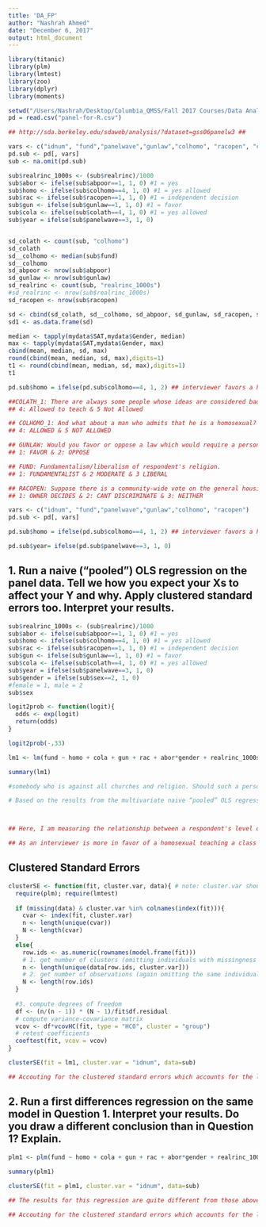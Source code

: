 ---
title: 'DA_FP'
author: "Nashrah Ahmed"
date: "December 6, 2017"
output: html_document
---

```{r setup, include=FALSE}
library(titanic)
library(plm)
library(lmtest)
library(zoo)
library(dplyr)
library(moments)
```

```{r}
setwd("/Users/Nashrah/Desktop/Columbia_QMSS/Fall 2017 Courses/Data Analysis for the Social Sciences")
pd = read.csv("panel-for-R.csv")

## http://sda.berkeley.edu/sdaweb/analysis/?dataset=gss06panelw3 ##

vars <- c("idnum", "fund","panelwave","gunlaw","colhomo", "racopen", "colath", "abpoor", "realrinc", "sex")
pd.sub <- pd[, vars]
sub <- na.omit(pd.sub)

sub$realrinc_1000s <- (sub$realrinc)/1000 
sub$abor <- ifelse(sub$abpoor==1, 1, 0) #1 = yes
sub$homo <- ifelse(sub$colhomo==4, 1, 0) #1 = yes allowed
sub$rac <- ifelse(sub$racopen==1, 1, 0) #1 = independent decision
sub$gun <- ifelse(sub$gunlaw==1, 1, 0) #1 = favor 
sub$cola <- ifelse(sub$colath==4, 1, 0) #1 = yes allowed
sub$year = ifelse(sub$panelwave==3, 1, 0)


sd_colath <- count(sub, "colhomo")
sd_colath
sd__colhomo <- median(sub$fund)
sd__colhomo
sd_abpoor <- nrow(sub$abpoor)
sd_gunlaw <- nrow(sub$gunlaw)
sd_realrinc <- count(sub, "realrinc_1000s")
#sd_realrinc <- nrow(sub$realrinc_1000s)
sd_racopen <- nrow(sub$racopen)

sd <- cbind(sd_colath, sd__colhomo, sd_abpoor, sd_gunlaw, sd_racopen, sd_realrinc)
sd1 <- as.data.frame(sd) 
```

```{r}
median <- tapply(mydata$SAT,mydata$Gender, median)
max <- tapply(mydata$SAT,mydata$Gender, max)
cbind(mean, median, sd, max)
round(cbind(mean, median, sd, max),digits=1)
t1 <- round(cbind(mean, median, sd, max),digits=1)
t1

```

```{r}
pd.sub$homo = ifelse(pd.sub$colhomo==4, 1, 2) ## interviewer favors a homosexual teaching a class in a college or univ

##COLATH_1: There are always some people whose ideas are considered bad or dangerous by other people. For instance, somebody who is against all churches and religion . . . B. Should such a person be allowed to teach in a college or university, or not?
## 4: Allowed to teach & 5 Not Allowed

## COLHOMO_1: And what about a man who admits that he is a homosexual? b.Should such a person be allowed to teach in a college, or university, or not?
## 4: ALLOWED & 5 NOT ALLOWED

## GUNLAW: Would you favor or oppose a law which would require a person to obtain a police permit before he or she could buy a gun?
## 1: FAVOR & 2: OPPOSE

## FUND: Fundamentalism/liberalism of respondent's religion.
## 1: FUNDAMENTALIST & 2 MODERATE & 3 LIBERAL

## RACOPEN: Suppose there is a community-wide vote on the general housing issue. There are two possible laws to vote on: a. One law says that a homeowner can decide for himself whom to sell his house to, even if he prefers not to sell to (negroes/blacks/African-Americans). b. The second law says that a homeowner cannot refuse to sell to someone because of their race or color. Which law would you vote for?
## 1: OWNER DECIDES & 2: CANT DISCRIMINATE & 3: NEITHER

vars <- c("idnum", "fund","panelwave","gunlaw","colhomo", "racopen")
pd.sub <- pd[, vars]

pd.sub$homo = ifelse(pd.sub$colhomo==4, 1, 2) ## interviewer favors a homosexual teaching a class in a college or univ

pd.sub$year= ifelse(pd.sub$panelwave==3, 1, 0)

```

## 1. Run a naive ("pooled") OLS regression on the panel data.  Tell we how you expect your Xs to affect your Y and why.  Apply clustered standard errors too.  Interpret your results.
```{r}
sub$realrinc_1000s <- (sub$realrinc)/1000 
sub$abor <- ifelse(sub$abpoor==1, 1, 0) #1 = yes
sub$homo <- ifelse(sub$colhomo==4, 1, 0) #1 = yes allowed
sub$rac <- ifelse(sub$racopen==1, 1, 0) #1 = independent decision
sub$gun <- ifelse(sub$gunlaw==1, 1, 0) #1 = favor 
sub$cola <- ifelse(sub$colath==4, 1, 0) #1 = yes allowed
sub$year = ifelse(sub$panelwave==3, 1, 0)
sub$gender = ifelse(sub$sex==2, 1, 0)
#female = 1, male = 2
sub$sex

logit2prob <- function(logit){
  odds <- exp(logit)
  return(odds)
}

logit2prob(-.33)

lm1 <- lm(fund ~ homo + cola + gun + rac + abor*gender + realrinc_1000s + as.factor(panelwave),  data = sub)

summary(lm1)

#somebody who is against all churches and religion. Should such a person be allowed to teach in a college or university

# Based on the results from the multivariate naive “pooled” OLS regression above, an individual that beleieves homosexuals should be allowed to teach in a college or university scores .185** higher on the religiousness scale, indicating more moderate/liberal beleiefs. An individual that beleieve somebody who is against all churches and religion should be allowed to teach in a college or university scores .144*** higher on the religiousness scale, indicating more moderate/liberal beleiefs. An individual that favors a law which would require a person to obtain a police permit before he or she could buy a gun scores .085(.) higher on the religiousness scale, indicating more moderate/liberal beleiefs. An individual that would vote for a law says that a homeowner can decide for himself whom to sell his house to, even if he prefers not to sell to African Americans scores .006 lower on the religiousness scale, indicating more funamentalist beliefs. Lastly, an individual that beleives it should be possible for a pregnant woman to obtain a legal abortion if the family has a very low income and cannot afford any more children scores .321 higher on the religiousness scale, indicating more moderate/liberal beleiefs. The results largely align with expectations and make intuitive sense given the general stance of society over time. 



## Here, I am measuring the relationship between a respondent's level of religiousness (fundamentalist vs moderate vs liberal) and favorability for homosexuals teaching classes, gun laws, and one aspect of discrimination (see detailed descriptions of variables above) via a naive ("pooled") OLS regression on the panel data.

## As an interviewer is more in favor of a homosexual teaching a class in a college or university, an interviewer's score for fundamentalism/liberalism of religion decreases by .35*** percentage points (more moderate/liberal). As an interviewer is more in favor of a law which would require a person to obtain a police permit before he or she could buy a gun, an interviewer's score for fundamentalism/liberalism of religion decreases by .06 percentage points (more moderate/liberal). As an interviewer is more in favor of a law that a homeowner can decide for himself whom to sell his house to, even if he prefers not to sell to (negroes/blacks/African-Americans), an interviewer's score for fundamentalism/liberalism of religion decreases by .01 percentage points (more moderate/liberal).
```

## Clustered Standard Errors
```{r}

clusterSE <- function(fit, cluster.var, data){ # note: cluster.var should be entered as character string
  require(plm); require(lmtest)
  
  if (missing(data) & cluster.var %in% colnames(index(fit))){
    cvar <- index(fit, cluster.var)
    n <- length(unique(cvar))
    N <- length(cvar)
  }
  else{
    row.ids <- as.numeric(rownames(model.frame(fit)))
    # 1. get number of clusters (omitting individuals with missingness on "divorce.easier" and/or "divorced")
    n <- length(unique(data[row.ids, cluster.var]))
    # 2. get number of observations (again omitting the same individuals with missingness)
    N <- length(row.ids) 
  }
  
  #3. compute degrees of freedom
  df <- (n/(n - 1)) * (N - 1)/fit$df.residual
  # compute variance-covariance matrix
  vcov <- df*vcovHC(fit, type = "HC0", cluster = "group")
  # retest coefficients  
  coeftest(fit, vcov = vcov)
}

clusterSE(fit = lm1, cluster.var = "idnum", data=sub)

## Accouting for the clustered standard errors which accounts for the lack of dependence assumed by the naive OLS regression method, the coefficients across the variables remain unchanged. T-values across the variables decline slightly and the "homo" variable remains statistically significant. 

```

## 2. Run a first differences regression on the same model in Question 1. Interpret your results. Do you draw a different conclusion than in Question 1? Explain.
```{r}

plm1 <- plm(fund ~ homo + cola + gun + rac + abor*gender + realrinc_1000s, index = c("idnum", "panelwave"),  model = "fd", data = sub)
          
summary(plm1)

clusterSE(fit = plm1, cluster.var = "idnum", data=sub)

## The results for this regression are quite different from those above. No coefficients appear statistically significant. As an interviewer is more in favor of a homosexual teaching a class in a college or university, an interviewer's score for fundamentalism/liberalism of religion increases by .04 percentage points (less moderate/liberal). As an interviewer is more in favor of a law which would require a person to obtain a police permit before he or she could buy a gun, an interviewer's score for fundamentalism/liberalism of religion decreases by .05 percentage points (more moderate/liberal). As an interviewer is more in favor of a law that a homeowner can decide for himself whom to sell his house to, even if he prefers not to sell to (negroes/blacks/African-Americans), an interviewer's score for fundamentalism/liberalism of religion decreases by .03 percentage points (more moderate/liberal).

## Accouting for the clustered standard errors which accounts for the lack of dependence assumed by the naive OLS regression method, the coefficients across the variables remain unchanged. T-values across the variables decline slightly. 

```

